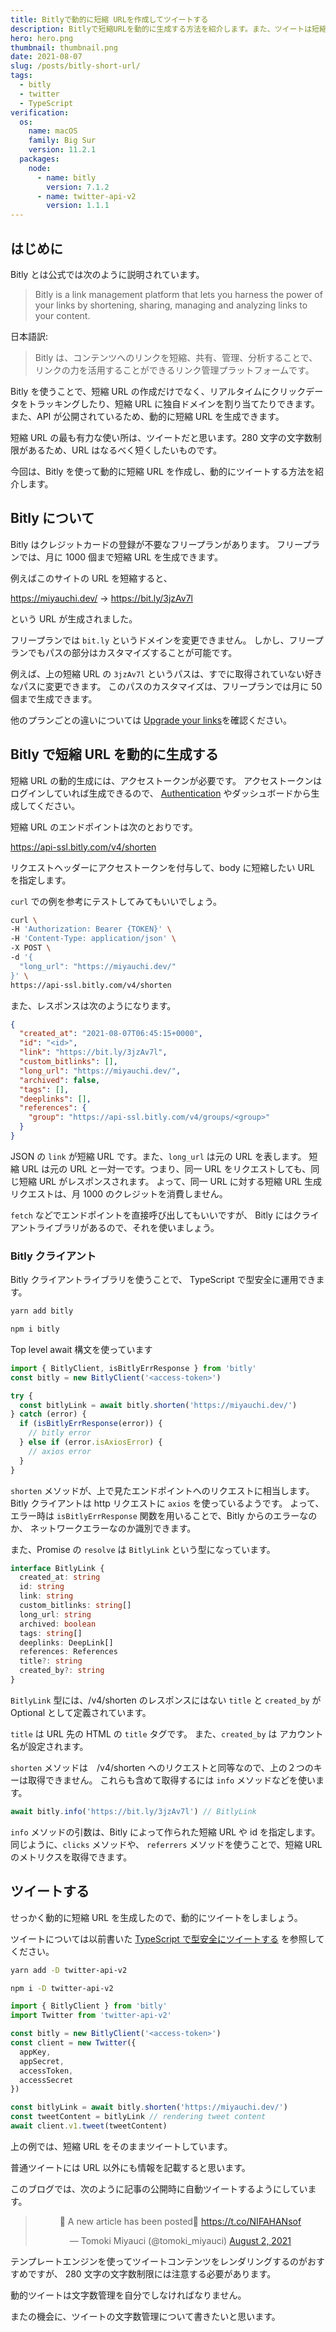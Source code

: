 ```yaml
---
title: Bitlyで動的に短縮 URLを作成してツイートする
description: Bitlyで短縮URLを動的に生成する方法を紹介します。また、ツイートは短縮URLの有効な利用先なため、動的なツイートの方法も合わせて解説します。
hero: hero.png
thumbnail: thumbnail.png
date: 2021-08-07
slug: /posts/bitly-short-url/
tags:
  - bitly
  - twitter
  - TypeScript
verification:
  os:
    name: macOS
    family: Big Sur
    version: 11.2.1
  packages:
    node:
      - name: bitly
        version: 7.1.2
      - name: twitter-api-v2
        version: 1.1.1
---
```


## はじめに

Bitly とは公式では次のように説明されています。

> Bitly is a link management platform that lets you harness the power of your links by shortening, sharing, managing and analyzing links to your content.

日本語訳:

> Bitly は、コンテンツへのリンクを短縮、共有、管理、分析することで、リンクの力を活用することができるリンク管理プラットフォームです。

Bitly を使うことで、短縮 URL の作成だけでなく、リアルタイムにクリックデータをトラッキングしたり、短縮 URL に独自ドメインを割り当てたりできます。
また、API が公開されているため、動的に短縮 URL を生成できます。

短縮 URL の最も有力な使い所は、ツイートだと思います。280 文字の文字数制限があるため、URL はなるべく短くしたいものです。

今回は、Bitly を使って動的に短縮 URL を作成し、動的にツイートする方法を紹介します。

## Bitly について

Bitly はクレジットカードの登録が不要なフリープランがあります。
フリープランでは、月に 1000 個まで短縮 URL を生成できます。

例えばこのサイトの URL を短縮すると、

https://miyauchi.dev/ -> https://bit.ly/3jzAv7l

という URL が生成されました。

フリープランでは `bit.ly` というドメインを変更できません。
しかし、フリープランでもパスの部分はカスタマイズすることが可能です。

例えば、上の短縮 URL の `3jzAv7l` というパスは、すでに取得されていない好きなパスに変更できます。
このパスのカスタマイズは、フリープランでは月に 50 個まで生成できます。

他のプランごとの違いについては [Upgrade your links](https://bitly.com/pages/pricing)を確認ください。

## Bitly で短縮 URL を動的に生成する

短縮 URL の動的生成には、アクセストークンが必要です。
アクセストークンはログインしていれば生成できるので、 [Authentication](https://dev.bitly.com/docs/getting-started/authentication/) やダッシュボードから生成してください。

短縮 URL のエンドポイントは次のとおりです。

https://api-ssl.bitly.com/v4/shorten

リクエストヘッダーにアクセストークンを付与して、body に短縮したい URL を指定します。

`curl` での例を参考にテストしてみてもいいでしょう。

```bash
curl \
-H 'Authorization: Bearer {TOKEN}' \
-H 'Content-Type: application/json' \
-X POST \
-d '{
  "long_url": "https://miyauchi.dev/"
}' \
https://api-ssl.bitly.com/v4/shorten
```

また、レスポンスは次のようになります。

```json
{
  "created_at": "2021-08-07T06:45:15+0000",
  "id": "<id>",
  "link": "https://bit.ly/3jzAv7l",
  "custom_bitlinks": [],
  "long_url": "https://miyauchi.dev/",
  "archived": false,
  "tags": [],
  "deeplinks": [],
  "references": {
    "group": "https://api-ssl.bitly.com/v4/groups/<group>"
  }
}
```

JSON の `link` が短縮 URL です。また、`long_url` は元の URL を表します。
短縮 URL は元の URL と一対一です。つまり、同一 URL をリクエストしても、同じ短縮 URL がレスポンスされます。
よって、同一 URL に対する短縮 URL 生成リクエストは、月 1000 のクレジットを消費しません。

`fetch` などでエンドポイントを直接呼び出してもいいですが、
Bitly にはクライアントライブラリがあるので、それを使いましょう。

### Bitly クライアント

Bitly クライアントライブラリを使うことで、 TypeScript で型安全に運用できます。

<CodeGroups>
  <CodeGroup label="Yarn" active>

```bash
yarn add bitly
```

  </CodeGroup>

  <CodeGroup label="NPM">

```bash
npm i bitly
```

  </CodeGroup>
</CodeGroups>

<Alert type="warning">Top level await 構文を使っています</Alert>

```ts
import { BitlyClient, isBitlyErrResponse } from 'bitly'
const bitly = new BitlyClient('<access-token>')

try {
  const bitlyLink = await bitly.shorten('https://miyauchi.dev/')
} catch (error) {
  if (isBitlyErrResponse(error)) {
    // bitly error
  } else if (error.isAxiosError) {
    // axios error
  }
}
```

`shorten` メソッドが、上で見たエンドポイントへのリクエストに相当します。
Bitly クライアントは http リクエストに `axios` を使っているようです。
よって、エラー時は `isBitlyErrResponse` 関数を用いることで、Bitly からのエラーなのか、
ネットワークエラーなのか識別できます。

また、Promise の `resolve` は `BitlyLink` という型になっています。

```ts
interface BitlyLink {
  created_at: string
  id: string
  link: string
  custom_bitlinks: string[]
  long_url: string
  archived: boolean
  tags: string[]
  deeplinks: DeepLink[]
  references: References
  title?: string
  created_by?: string
}
```

`BitlyLink` 型には、/v4/shorten のレスポンスにはない `title` と `created_by` が Optional として定義されています。

`title` は URL 先の HTML の `title` タグです。
また、`created_by` は アカウント名が設定されます。

`shorten` メソッドは　/v4/shorten へのリクエストと同等なので、上の２つのキーは取得できません。
これらも含めて取得するには `info` メソッドなどを使います。

```ts
await bitly.info('https://bit.ly/3jzAv7l') // BitlyLink
```

`info` メソッドの引数は、Bitly によって作られた短縮 URL や id を指定します。
同じように、`clicks` メソッドや、 `referrers` メソッドを使うことで、短縮 URL のメトリクスを取得できます。

## ツイートする

せっかく動的に短縮 URL を生成したので、動的にツイートをしましょう。

ツイートについては以前書いた [TypeScript で型安全にツイートする](/posts/tweet-typescript/) を参照してください。

<CodeGroups>
  <CodeGroup label="Yarn" active>

```bash
yarn add -D twitter-api-v2
```

  </CodeGroup>

  <CodeGroup label="NPM">

```bash
npm i -D twitter-api-v2
```

  </CodeGroup>
</CodeGroups>

```ts
import { BitlyClient } from 'bitly'
import Twitter from 'twitter-api-v2'

const bitly = new BitlyClient('<access-token>')
const client = new Twitter({
  appKey,
  appSecret,
  accessToken,
  accessSecret
})

const bitlyLink = await bitly.shorten('https://miyauchi.dev/')
const tweetContent = bitlyLink // rendering tweet content
await client.v1.tweet(tweetContent)
```

上の例では、短縮 URL をそのままツイートしています。

普通ツイートには URL 以外にも情報を記載すると思います。

このブログでは、次のように記事の公開時に自動ツイートするようにしています。

<blockquote align="center" class="twitter-tweet">
  <p lang="en" dir="ltr">
    🤖 A new article has been posted🚀
    <a href="https://t.co/NIFAHANsof">https://t.co/NIFAHANsof</a>
  </p>
  &mdash; Tomoki Miyauci (@tomoki_miyauci) <a href="https://twitter.com/tomoki_miyauci/status/1422147655577178114?ref_src=twsrc%5Etfw">August 2, 2021</a>
</blockquote>

テンプレートエンジンを使ってツイートコンテンツをレンダリングするのがおすすめですが、
280 文字の文字数制限には注意する必要があります。

動的ツイートは文字数管理を自分でしなければなりません。

またの機会に、ツイートの文字数管理について書きたいと思います。
